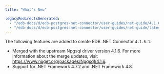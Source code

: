 ```yaml
---
title: "What’s New"

legacyRedirectsGenerated:
  - "/edb-docs/d/edb-postgres-net-connector/user-guides/net-guide/4.1.6.1/whats_new.html"
  - "/edb-docs/d/edb-postgres-net-connector/user-guides/net-guide/latest/whats_new.html"
---
```


<div id="whats_new" class="registered_link"></div>

The following features are added to create EDB .NET Connector `4.1.6.1`:

-   Merged with the upstream Npgsql driver version 4.1.6. For more information about the merge updates, visit <https://www.nuget.org/packages/Npgsql/4.1.6>.
-   Support for .NET Framework 4.7.2 and .NET Framework 4.8.
